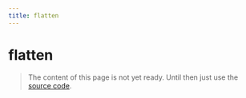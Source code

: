 ```yaml
---
title: flatten
---
```


# flatten

> The content of this page is not yet ready. Until then just use the [source code](https://github.com/fabian-hiller/valibot/blob/main/library/src/error/flatten/flatten.ts).
